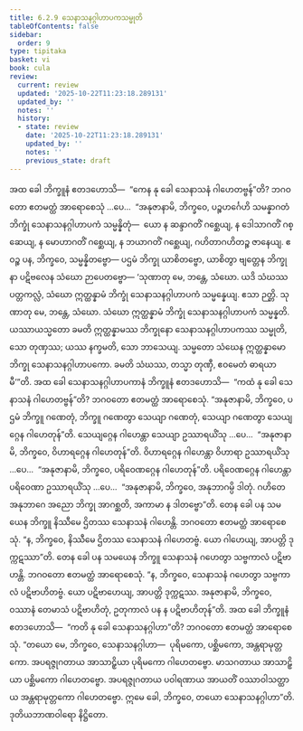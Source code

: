 ```yaml
---
title: 6.2.9 သေနာသနဂ္ဂါဟာပကသမ္မုတိ
tableOfContents: false
sidebar:
  order: 9
type: tipitaka
basket: vi
book: cula
review:
  current: review
  updated: '2025-10-22T11:23:18.289131'
  updated_by: ''
  notes: ''
  history:
  - state: review
    date: '2025-10-22T11:23:18.289131'
    updated_by: ''
    notes: ''
    previous_state: draft
---
```



<ReviewStatus review={frontmatter.review} showDetails={true} />

<HypothesisAnnotation frontmatter={frontmatter} />

<DynamicBreadcrumb />

<Division number="317" book="cula" e="ch" v="4" p="317">

<Paragraph number="1366" book="cula">
အထ ခေါ ဘိက္ခူနံ ဧတဒဟောသိ—  “ကေန နု ခေါ သေနာသနံ ဂါဟေတဗ္ဗန်”တိ? ဘဂဝတော ဧတမတ္ထံ အာရောစေသုံ …ပေ…  “အနုဇာနာမိ, ဘိက္ခဝေ, ပဉ္စဟင်္ဂေဟိ သမန္နာဂတံ ဘိက္ခုံ သေနာသနဂ္ဂါဟာပကံ သမ္မန္နိတုံ—  ယော န ဆန္ဒာဂတိံ ဂစ္ဆေယျ, န ဒေါသာဂတိံ ဂစ္ဆေယျ, န မောဟာဂတိံ ဂစ္ဆေယျ, န ဘယာဂတိံ ဂစ္ဆေယျ, ဂဟိတာဂဟိတဉ္စ ဇာနေယျ. ဧဝဉ္စ ပန, ဘိက္ခဝေ, သမ္မန္နိတဗ္ဗော—
</Paragraph>

<Paragraph number="1367" book="cula">
ပဌမံ ဘိက္ခု ယာစိတဗ္ဗော, ယာစိတွာ ဗျတ္တေန ဘိက္ခုနာ ပဋိဗလေန သံဃော ဉာပေတဗ္ဗော—
</Paragraph>

<Paragraph number="1368" book="cula">
‘သုဏာတု မေ, ဘန္တေ, သံဃော. ယဒိ သံဃဿ ပတ္တကလ္လံ, သံဃော ဣတ္ထန္နာမံ ဘိက္ခုံ သေနာသနဂ္ဂါဟာပကံ သမ္မန္နေယျ. ဧသာ ဉတ္တိ.
</Paragraph>

<Paragraph number="1369" book="cula">
သုဏာတု မေ, ဘန္တေ, သံဃော. သံဃော ဣတ္ထန္နာမံ ဘိက္ခုံ သေနာသနဂ္ဂါဟာပကံ သမ္မန္နတိ. ယဿာယသ္မတော ခမတိ ဣတ္ထန္နာမဿ ဘိက္ခုနော သေနာသနဂ္ဂါဟာပကဿ သမ္မုတိ, သော တုဏှဿ; ယဿ နက္ခမတိ, သော ဘာသေယျ.
</Paragraph>

<Paragraph number="1370" book="cula">
သမ္မတော သံဃေန ဣတ္ထန္နာမော ဘိက္ခု သေနာသနဂ္ဂါဟာပကော. ခမတိ သံဃဿ, တသ္မာ တုဏှီ, ဧဝမေတံ ဓာရယာမီ’”တိ.
</Paragraph>

</Division>
<Division number="318" book="cula" e="ch" v="4" p="317">

<Paragraph number="1371" book="cula">
အထ ခေါ သေနာသနဂ္ဂါဟာပကာနံ ဘိက္ခူနံ ဧတဒဟောသိ—  “ကထံ နု ခေါ သေနာသနံ ဂါဟေတဗ္ဗန်”တိ? ဘဂဝတော ဧတမတ္ထံ အာရောစေသုံ. “အနုဇာနာမိ, ဘိက္ခဝေ, ပဌမံ ဘိက္ခူ ဂဏေတုံ, ဘိက္ခူ ဂဏေတွာ သေယျာ ဂဏေတုံ, သေယျာ ဂဏေတွာ သေယျဂ္ဂေန ဂါဟေတုန်”တိ. သေယျဂ္ဂေန ဂါဟေန္တာ သေယျာ ဥဿာရယိံသု …ပေ…  “အနုဇာနာမိ, ဘိက္ခဝေ, ဝိဟာရဂ္ဂေန ဂါဟေတုန်”တိ. ဝိဟာရဂ္ဂေန ဂါဟေန္တာ ဝိဟာရာ ဥဿာရယိံသု …ပေ…  “အနုဇာနာမိ, ဘိက္ခဝေ, ပရိဝေဏဂ္ဂေန ဂါဟေတုန်”တိ. ပရိဝေဏဂ္ဂေန ဂါဟေန္တာ ပရိဝေဏာ ဥဿာရယိံသု …ပေ…  “အနုဇာနာမိ, ဘိက္ခဝေ, အနုဘာဂမ္ပိ ဒါတုံ. ဂဟိတေ အနုဘာဂေ အညော ဘိက္ခု အာဂစ္ဆတိ, အကာမာ န ဒါတဗ္ဗော”တိ.
</Paragraph>

<Paragraph number="1372" book="cula">
တေန ခေါ ပန သမယေန ဘိက္ခူ နိဿီမေ ဌိတဿ သေနာသနံ ဂါဟေန္တိ. ဘဂဝတော ဧတမတ္ထံ အာရောစေသုံ. “န, ဘိက္ခဝေ, နိဿီမေ ဌိတဿ သေနာသနံ ဂါဟေတဗ္ဗံ. ယော ဂါဟေယျ, အာပတ္တိ ဒုက္ကဋဿာ”တိ.
</Paragraph>

<Paragraph number="1373" book="cula">
တေန ခေါ ပန သမယေန ဘိက္ခူ သေနာသနံ ဂဟေတွာ သဗ္ဗကာလံ ပဋိဗာဟန္တိ. ဘဂဝတော ဧတမတ္ထံ အာရောစေသုံ. “န, ဘိက္ခဝေ, သေနာသနံ ဂဟေတွာ သဗ္ဗကာလံ ပဋိဗာဟိတဗ္ဗံ. ယော ပဋိဗာဟေယျ, အာပတ္တိ ဒုက္ကဋဿ. အနုဇာနာမိ, ဘိက္ခဝေ, ဝဿာနံ တေမာသံ ပဋိဗာဟိတုံ, ဥတုကာလံ ပန န ပဋိဗာဟိတုန်”တိ.
</Paragraph>

<Paragraph number="1374" book="cula">
အထ ခေါ ဘိက္ခူနံ ဧတဒဟောသိ—  “ကတိ နု ခေါ သေနာသနဂ္ဂါဟာ”တိ? ဘဂဝတော ဧတမတ္ထံ အာရောစေသုံ. “တယော မေ, ဘိက္ခဝေ, သေနာသနဂ္ဂါဟာ—  ပုရိမကော, ပစ္ဆိမကော, အန္တရာမုတ္တကော. အပရဇ္ဇုဂတာယ အာသာဠှိယာ ပုရိမကော ဂါဟေတဗ္ဗော. မာသဂတာယ အာသာဠှိယာ ပစ္ဆိမကော ဂါဟေတဗ္ဗော. အပရဇ္ဇုဂတာယ ပဝါရဏာယ အာယတိံ ဝဿာဝါသတ္ထာယ အန္တရာမုတ္တကော ဂါဟေတဗ္ဗော. ဣမေ ခေါ, ဘိက္ခဝေ, တယော သေနာသနဂ္ဂါဟာ”တိ.

</Paragraph>
</Division>

<Paragraph number="1375" type="center" book="cula">
ဒုတိယဘာဏဝါရော နိဋ္ဌိတော.
</Paragraph>
